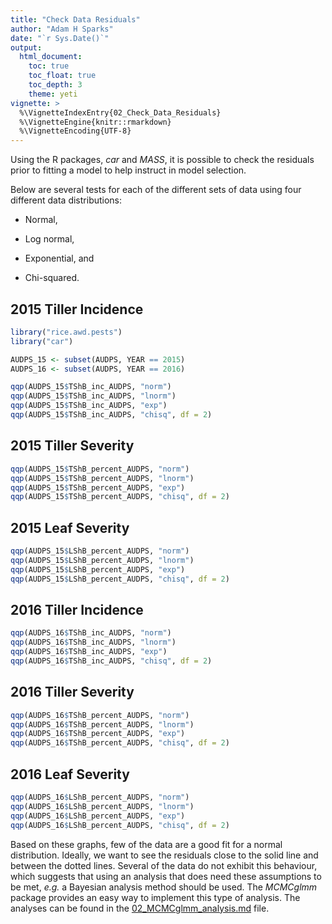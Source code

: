 ```yaml
---
title: "Check Data Residuals"
author: "Adam H Sparks"
date: "`r Sys.Date()`"
output:
  html_document:
    toc: true
    toc_float: true
    toc_depth: 3
    theme: yeti
vignette: >
  %\VignetteIndexEntry{02_Check_Data_Residuals}
  %\VignetteEngine{knitr::rmarkdown}
  %\VignetteEncoding{UTF-8}
---
```


Using the R packages, _car_ and _MASS_, it is possible to check the residuals prior to fitting a model to help instruct in model selection.

Below are several tests for each of the different sets of data using four different data distributions:

- Normal,

- Log normal,

- Exponential, and

- Chi-squared.

## 2015 Tiller Incidence

```r
library("rice.awd.pests")
library("car")
```

```r
AUDPS_15 <- subset(AUDPS, YEAR == 2015)
AUDPS_16 <- subset(AUDPS, YEAR == 2016)
```

```r
qqp(AUDPS_15$TShB_inc_AUDPS, "norm")
qqp(AUDPS_15$TShB_inc_AUDPS, "lnorm")
qqp(AUDPS_15$TShB_inc_AUDPS, "exp")
qqp(AUDPS_15$TShB_inc_AUDPS, "chisq", df = 2)
```

## 2015 Tiller Severity

```r
qqp(AUDPS_15$TShB_percent_AUDPS, "norm")
qqp(AUDPS_15$TShB_percent_AUDPS, "lnorm")
qqp(AUDPS_15$TShB_percent_AUDPS, "exp")
qqp(AUDPS_15$TShB_percent_AUDPS, "chisq", df = 2)
```

## 2015 Leaf Severity

```r
qqp(AUDPS_15$LShB_percent_AUDPS, "norm")
qqp(AUDPS_15$LShB_percent_AUDPS, "lnorm")
qqp(AUDPS_15$LShB_percent_AUDPS, "exp")
qqp(AUDPS_15$LShB_percent_AUDPS, "chisq", df = 2)
```

## 2016 Tiller Incidence

```r
qqp(AUDPS_16$TShB_inc_AUDPS, "norm")
qqp(AUDPS_16$TShB_inc_AUDPS, "lnorm")
qqp(AUDPS_16$TShB_inc_AUDPS, "exp")
qqp(AUDPS_16$TShB_inc_AUDPS, "chisq", df = 2)
```

## 2016 Tiller Severity

```r
qqp(AUDPS_16$TShB_percent_AUDPS, "norm")
qqp(AUDPS_16$TShB_percent_AUDPS, "lnorm")
qqp(AUDPS_16$TShB_percent_AUDPS, "exp")
qqp(AUDPS_16$TShB_percent_AUDPS, "chisq", df = 2)
```

## 2016 Leaf Severity

```r
qqp(AUDPS_16$LShB_percent_AUDPS, "norm")
qqp(AUDPS_16$LShB_percent_AUDPS, "lnorm")
qqp(AUDPS_16$LShB_percent_AUDPS, "exp")
qqp(AUDPS_16$LShB_percent_AUDPS, "chisq", df = 2)
```

Based on these graphs, few of the data are a good fit for a normal distribution. Ideally, we want to see the residuals close to the solid line and between the dotted lines. Several of the data do not exhibit this behaviour, which suggests that using an analysis that does need these assumptions to be met, _e.g._ a Bayesian analysis method should be used. The _MCMCglmm_ package provides an easy way to implement this type of analysis. The analyses can be found in the [02_MCMCglmm_analysis.md](02_MCMCglmm_analysis.md) file.
